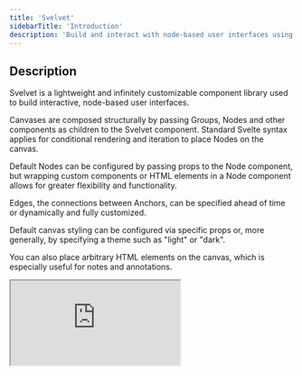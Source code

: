 ```yaml
---
title: 'Svelvet'
sidebarTitle: 'Introduction'
description: 'Build and interact with node-based user interfaces using Svelte'
---
```


## Description

Svelvet is a lightweight and infinitely customizable component library used to build interactive, node-based user interfaces.

Canvases are composed structurally by passing Groups, Nodes and other components as children to the Svelvet component. Standard Svelte syntax applies for conditional rendering and iteration to place Nodes on the canvas.

Default Nodes can be configured by passing props to the Node component, but wrapping custom components or HTML elements in a Node component allows for greater flexibility and functionality.

Edges, the connections between Anchors, can be specified ahead of time or dynamically and fully customized.

Default canvas styling can be configured via specific props or, more generally, by specifying a theme such as "light" or "dark".

You can also place arbitrary HTML elements on the canvas, which is especially useful for notes and annotations.

<iframe
  src="https://stackblitz.com/edit/vitejs-vite-kjkfsp?embed=1&file=src/App.svelte"
  style={{ width: '100%', height: '500px' }}
></iframe>
